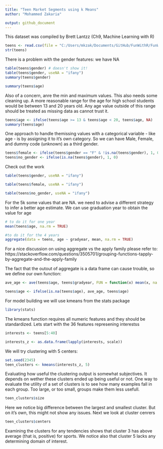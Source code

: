 ```yaml
---
title: "Teen Market Segments using k Means"
author: "Mohammed Zakaria"

output: github_document
---
```




This dataset was compiled by Brett Lantzz (Ch9, Machine Learning with R)

```r
teens <- read.csv(file = "C:/Users/mkzak/Documents/GitHub/FunWithR/FunWithR/10_kMeans/Data/snsdata.csv")
str(teens)
```

There is a problem with the gender features: we  have NA

```r
table(teens$gender) # doesn't show it!
table(teens$gender, useNA = "ifany")
summary(teens$gender)
```

```r
summary(teens$age)
```

Also of a concern, anre the min and maximum values. This also needs some cleaning up. A more reasonable range for the age for high school students would be between 13 and 20 years old. Any age value outside of this range should be treated as missing data as cannot trust it. 


```r
teens$age <- ifelse(teens$age >= 13 & teens$age < 20, teens$age, NA)
summary(teens$age)
```

One approach to handle themissing values with a categorical variable - like age - is by assigning it to it's own category. So we can have Male, Female, and dummy code (unknown) as a third gender. 

```r
teens$female <- ifelse(teens$gender == "F" & !is.na(teens$gender), 1, 0)
teens$no_gender <- ifelse(is.na(teens$gender), 1, 0)
```


Check out the work
```r
table(teens$gender, useNA = "ifany")

table(teens$female, useNA = "ifany")

table(teens$no_gender, useNA = "ifany")

```

For the 5k some values that are NA. we need to advise a different strategy to infer a better age estimate. We can use graduation year to obtain the value for age

```r
# to do it for one year
mean(teens$age, na.rm = TRUE)

#to do it for the 4 years
aggregate(data = teens, age ~ gradyear, mean, na.rm = TRUE)
```

For a nice discussion on using aggregate vs the apply family please refer to: https://stackoverflow.com/questions/3505701/grouping-functions-tapply-by-aggregate-and-the-apply-family

The fact that the outout of aggregate is a data frame can cause trouble, so we define our own function:

```r
ave_age <- ave(teens$age, teens$gradyear, FUN = function(x) mean(x, na.rm = TRUE))
```

```r
teens$age <- ifelse(is.na(teens$age), ave_age, teens$age)
```


For model building we will use kmeans from the stats package
```r
library(stats)
```

The kmeans function requires all numeric features and they should be standardized. Lets start with the 36 features represening interestss

```r
interests <- teens[5:40]
```

```r
interests_z <- as.data.frame(lapply(interests, scale))
```


We will try clustering with 5 centers:

```r
set.seed(2345)
teen_clusters <- kmeans(interests_z, 5)
```


Evaluating how useful the clustering output is somewhat subjectives. It depends on wether these clusters ended up being useful or not. One way to evaluate the utility of a set of clusters is to see how many examples fall in each group. Too large, or too small, groups make them less usefull. 

```r
teen_clusters$size
```

Here we notice big difference between the largest and smallest cluster. But on it's own, this might not show any issues. Next we look at cluster cenrers

```r
teen_clusters$centers
```
Examining the clusters for any tendencies shows that cluster 3 has above average (that is, positive) for sports. We notice also that cluster 5 lacks any determining domain of interest. 


